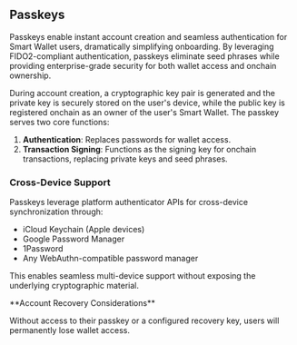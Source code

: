 ## Passkeys

Passkeys enable instant account creation and seamless authentication for Smart Wallet users, dramatically simplifying onboarding. By leveraging FIDO2-compliant authentication, passkeys eliminate seed phrases while providing enterprise-grade security for both wallet access and onchain ownership.

During account creation, a cryptographic key pair is generated and the private key is securely stored on the user's device, while the public key is registered onchain as an owner of the user's Smart Wallet. The passkey serves two core functions:

1. **Authentication**: Replaces passwords for wallet access.
2. **Transaction Signing**: Functions as the signing key for onchain transactions, replacing private keys and seed phrases.

### Cross-Device Support

Passkeys leverage platform authenticator APIs for cross-device synchronization through:
- iCloud Keychain (Apple devices)
- Google Password Manager
- 1Password
- Any WebAuthn-compatible password manager

This enables seamless multi-device support without exposing the underlying cryptographic material.

<Warning>
  **Account Recovery Considerations**

  Without access to their passkey or a configured recovery key, users will permanently lose wallet access.
</Warning>
